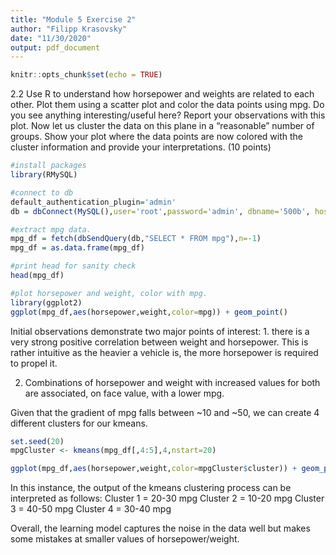 ```yaml
---
title: "Module 5 Exercise 2"
author: "Filipp Krasovsky"
date: "11/30/2020"
output: pdf_document
---
```


```r
knitr::opts_chunk$set(echo = TRUE)
```

2.2 Use R to understand how horsepower and weights are related to each other. Plot
them using a scatter plot and color the data points using mpg. Do you see anything
interesting/useful here? Report your observations with this plot. Now let us cluster the data on this plane in a “reasonable” number of groups. Show your plot where the data points are now colored with the cluster information and provide your interpretations. (10 points)

```r
#install packages
library(RMySQL)

#connect to db
default_authentication_plugin='admin'
db = dbConnect(MySQL(),user='root',password='admin', dbname='500b', host='127.0.0.1')

#extract mpg data.
mpg_df = fetch(dbSendQuery(db,"SELECT * FROM mpg"),n=-1)
mpg_df = as.data.frame(mpg_df)

#print head for sanity check
head(mpg_df)
```

```r
#plot horsepower and weight, color with mpg.
library(ggplot2)
ggplot(mpg_df,aes(horsepower,weight,color=mpg)) + geom_point()
```
Initial observations demonstrate two major points of interest:
1. there is a very strong positive correlation between weight and horsepower.
This is rather intuitive as the heavier a vehicle is, the more horsepower is required to propel it.

2. Combinations of horsepower and weight with increased values for both are associated, on face value, with a lower mpg. 

Given that the gradient of mpg falls between ~10 and ~50, we can create 4 different clusters for our kmeans.

```r
set.seed(20)
mpgCluster <- kmeans(mpg_df[,4:5],4,nstart=20)

ggplot(mpg_df,aes(horsepower,weight,color=mpgCluster$cluster)) + geom_point()
```

In this instance, the output of the kmeans clustering process can be interpreted as follows:
Cluster 1 = 20-30 mpg
Cluster 2 = 10-20 mpg
Cluster 3 = 40-50 mpg
Cluster 4 = 30-40 mpg

Overall, the learning model captures the noise in the data well but makes
some mistakes at smaller values of horsepower/weight.


